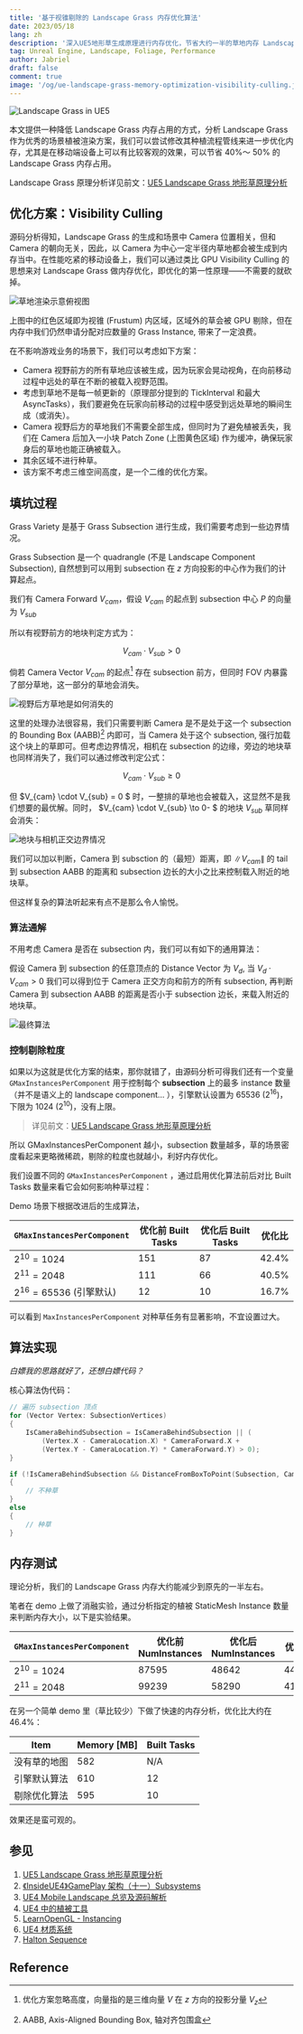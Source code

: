 ```yaml
---
title: '基于视锥剔除的 Landscape Grass 内存优化算法'
date: 2023/05/18
lang: zh
description: '深入UE5地形草生成原理进行内存优化，节省大约一半的草地内存 Landscape Grass memory pptimization by visibility culling'
tag: Unreal Engine, Landscape, Foliage, Performance
author: Jabriel
draft: false
comment: true
image: '/og/ue-landscape-grass-memory-optimization-visibility-culling.jpg'
---
```


![Landscape Grass in UE5](./landscaspe-grass-world.jpeg)

本文提供一种降低 Landscape Grass 内存占用的方式，分析 Landscape Grass 作为优秀的场景植被渲染方案，我们可以尝试修改其种植流程管线来进一步优化内存，尤其是在移动端设备上可以有比较客观的效果，可以节省 40%～ 50% 的 Landscape Grass 内存占用。

Landscape Grass 原理分析详见前文：[UE5 Landscape Grass 地形草原理分析](/posts/a-look-under-the-hood-at-unreal-engine-landscape-grass)

## 优化方案：Visibility Culling

源码分析得知，Landscape Grass 的生成和场景中 Camera 位置相关，但和 Camera 的朝向无关，因此，以 Camera 为中心一定半径内草地都会被生成到内存当中。在性能吃紧的移动设备上，我们可以通过类比 GPU Visibility Culling 的思想来对 Landscape Grass 做内存优化，即优化的第一性原理——不需要的就砍掉。

![草地渲染示意俯视图](./mem-opt-overview.png)

上图中的红色区域即为视锥 (Frustum) 内区域，区域外的草会被 GPU 剔除，但在内存中我们仍然申请分配对应数量的 Grass Instance, 带来了一定浪费。

在不影响游戏业务的场景下，我们可以考虑如下方案：

-   Camera 视野前方的所有草地应该被生成，因为玩家会晃动视角，在向前移动过程中远处的草在不断的被载入视野范围。
-   考虑到草地不是每一帧更新的（原理部分提到的 TickInterval 和最大 AsyncTasks），我们要避免在玩家向前移动的过程中感受到远处草地的瞬间生成（或消失）。
-   Camera 视野后方的草地我们不需要全部生成，但同时为了避免植被丢失，我们在 Camera 后加入一小块 Patch Zone (上图黄色区域) 作为缓冲，确保玩家身后的草地也能正确被载入。
-   其余区域不进行种草。
-   该方案不考虑三维空间高度，是一个二维的优化方案。

## 填坑过程

Grass Variety 是基于 Grass Subsection 进行生成，我们需要考虑到一些边界情况。

Grass Subsection 是一个 quadrangle (不是 Landscape Component Subsection), 自然想到可以用到 subsection 在 $z$ 方向投影的中心作为我们的计算起点。

我们有 Camera Forward $V_{cam}$，假设 $V_{cam}$ 的起点到 subsection 中心 $P$ 的向量为 $V_{sub}$

所以有视野前方的地块判定方式为：

$$
V_{cam} \cdot V_{sub} > 0
$$

倘若 Camera Vector $V_{cam}$ 的起点[^vector3to2] 存在 subsection 前方，但同时 FOV 内暴露了部分草地，这一部分的草地会消失。

[^vector3to2]: 优化方案忽略高度，向量指的是三维向量 $V$ 在 $z$ 方向的投影分量 $V_{z}$

![视野后方草地是如何消失的](./missing-grass.png)

这里的处理办法很容易，我们只需要判断 Camera 是不是处于这一个 subsection 的 Bounding Box (AABB)[^AABB] 内即可，当 Camera 处于这个 subsection, 强行加载这个块上的草即可。但考虑边界情况，相机在 subsection 的边缘，旁边的地块草也同样消失了，我们可以通过修改判定公式：

$$
V_{cam} \cdot V_{sub} \geq 0
$$

[^AABB]: AABB, Axis-Aligned Bounding Box, 轴对齐包围盒

但 $V_{cam} \cdot V_{sub} = 0 $ 时，一整排的草地也会被载入，这显然不是我们想要的最优解。同时， $V_{cam} \cdot V_{sub} \to 0- $ 的地块 $V_{sub}$ 草同样会消失：

![地块与相机正交边界情况](./grass-orthogonal.png)

我们可以加以判断，Camera 到 subsction 的（最短）距离，即 $\|V_{cam}\|$ 的 tail 到 subsection AABB 的距离和 subsection 边长的大小之比来控制载入附近的地块草。

但这样复杂的算法听起来有点不是那么令人愉悦。

### 算法通解

不用考虑 Camera 是否在 subsection 内，我们可以有如下的通用算法：

假设 Camera 到 subsection 的任意顶点的 Distance Vector 为 $V_{d}$, 当 $V_{d} \cdot V_{cam} > 0$ 我们可以得到位于 Camera 正交方向和前方的所有 subsection, 再判断 Camera 到 subsection AABB 的距离是否小于 subsection 边长，来载入附近的地块草。

![最终算法](./final-algorithm.png)

### 控制剔除粒度

如果以为这就是优化方案的结束，那你就错了，由源码分析可得我们还有一个变量 `GMaxInstancesPerComponent` 用于控制每个 **subsection** 上的最多 instance 数量（并不是语义上的 landscape component... ），引擎默认设置为 65536 ($2^{16}$)，下限为 1024 ($2^{10}$)，没有上限。

> 详见前文：[UE5 Landscape Grass 地形草原理分析](/posts/a-look-under-the-hood-at-unreal-engine-landscape-grass)

所以 GMaxInstancesPerComponent 越小，subsection 数量越多，草的场景密度看起来更略微稀疏，剔除的粒度也就越小，利好内存优化。

我们设置不同的 `GMaxInstancesPerComponent` ，通过启用优化算法前后对比 Built Tasks 数量来看它会如何影响种草过程：

Demo 场景下根据改进后的生成算法，

| `GMaxInstancesPerComponent` | 优化前 Built Tasks | 优化后 Built Tasks | 优化比 |
| --------------------------- | ------------------ | ------------------ | ------ |
| $2^{10}=1024$               | 151                | 87                 | 42.4%  |
| $2^{11}=2048$               | 111                | 66                 | 40.5%  |
| $2^{16}=65536$ (引擎默认)   | 12                 | 10                 | 16.7%  |

可以看到 `MaxInstancesPerComponent` 对种草任务有显著影响，不宜设置过大。

## 算法实现

_白嫖我的思路就好了，还想白嫖代码？_

核心算法伪代码：

```cpp showLineNumbers
// 遍历 subsection 顶点
for (Vector Vertex: SubsectionVertices)
{
	IsCameraBehindSubsection = IsCameraBehindSubsection || (
		(Vertex.X - CameraLocation.X) * CameraForward.X +
		(Vertex.Y - CameraLocation.Y) * CameraForward.Y) > 0);
}

if (!IsCameraBehindSubsection && DistanceFromBoxToPoint(Subsection, CameraLocation) > SubsectionWidth)
{
	// 不种草
}
else
{
	// 种草
}
```

## 内存测试

理论分析，我们的 Landscape Grass 内存大约能减少到原先的一半左右。

笔者在 demo 上做了消融实验，通过分析指定的植被 StaticMesh Instance 数量来判断内存大小，以下是实验结果。

| `GMaxInstancesPerComponent` | 优化前 NumInstances | 优化后 NumInstances | 优化比 |
| --------------------------- | ------------------- | ------------------- | ------ |
| $2^{10}=1024$               | 87595               | 48642               | 44.5%  |
| $2^{11}=2048$               | 99239               | 58290               | 41.3%  |

在另一个简单 demo 里（草比较少）下做了快速的内存分析，优化比大约在 46.4%：

| Item         | Memory [MB] | Built Tasks |
| ------------ | ----------- | ----------- |
| 没有草的地图 | 582         | N/A         |
| 引擎默认算法 | 610         | 12          |
| 剔除优化算法 | 595         | 10          |

效果还是蛮可观的。

## 参见

1. [UE5 Landscape Grass 地形草原理分析](/posts/a-look-under-the-hood-at-unreal-engine-landscape-grass)
2. [《InsideUE4》GamePlay 架构（十一）Subsystems](https://zhuanlan.zhihu.com/p/158717151)
3. [UE4 Mobile Landscape 总览及源码解析](https://zhuanlan.zhihu.com/p/144031549)
4. [UE4 中的植被工具](https://zhuanlan.zhihu.com/p/389430858)
5. [LearnOpenGL - Instancing](https://learnopengl.com/Advanced-OpenGL/Instancing)
6. [UE4 材质系统](https://papalqi.cn/ue4材质系统/)
7. [Halton Sequence](https://web.maths.unsw.edu.au/~josefdick/MCQMC_Proceedings/MCQMC_Proceedings_2012_Preprints/100_Keller_tutorial.pdf)

## Reference
